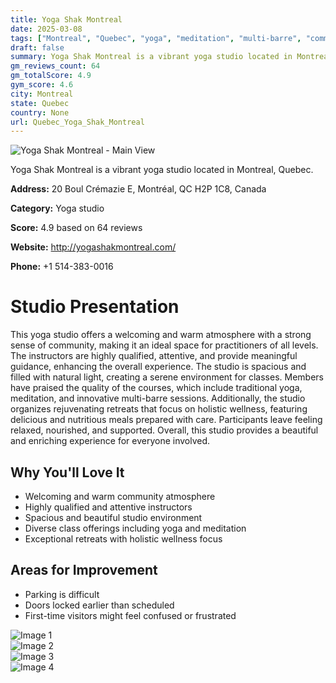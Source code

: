 ```yaml
---
title: Yoga Shak Montreal
date: 2025-03-08
tags: ["Montreal", "Quebec", "yoga", "meditation", "multi-barre", "community", "welcoming", "Montreal"]  
draft: false
summary: Yoga Shak Montreal is a vibrant yoga studio located in Montreal, Quebec.
gm_reviews_count: 64
gm_totalScore: 4.9
gym_score: 4.6
city: Montreal
state: Quebec
country: None
url: Quebec_Yoga_Shak_Montreal
---
```


<div className="aspect-[16/9] relative my-8">
  <img 
    src="https://lh5.googleusercontent.com/p/AF1QipN1gMX5ohPevK215q0dGjsUY1eDYj0lfm0fnMUO=w1920-h1080-k-no"
    alt="Yoga Shak Montreal - Main View"
    className="object-cover absolute inset-0 w-full h-full rounded-lg"
  />
</div>

Yoga Shak Montreal is a vibrant yoga studio located in Montreal, Quebec.

**Address:** 20 Boul Crémazie E, Montréal, QC H2P 1C8, Canada

**Category:** Yoga studio

**Score:** 4.9 based on 64 reviews

**Website:** http://yogashakmontreal.com/

**Phone:** +1 514-383-0016

# Studio Presentation

This yoga studio offers a welcoming and warm atmosphere with a strong sense of community, making it an ideal space for practitioners of all levels. The instructors are highly qualified, attentive, and provide meaningful guidance, enhancing the overall experience. The studio is spacious and filled with natural light, creating a serene environment for classes. Members have praised the quality of the courses, which include traditional yoga, meditation, and innovative multi-barre sessions. Additionally, the studio organizes rejuvenating retreats that focus on holistic wellness, featuring delicious and nutritious meals prepared with care. Participants leave feeling relaxed, nourished, and supported. Overall, this studio provides a beautiful and enriching experience for everyone involved.

## Why You'll Love It

- Welcoming and warm community atmosphere
- Highly qualified and attentive instructors
- Spacious and beautiful studio environment
- Diverse class offerings including yoga and meditation
- Exceptional retreats with holistic wellness focus

## Areas for Improvement

- Parking is difficult
- Doors locked earlier than scheduled
- First-time visitors might feel confused or frustrated

<div className="grid grid-cols-1 xl:grid-cols-2 gap-4 my-8">
<div className="aspect-[4/3] relative"><img src="https://lh5.googleusercontent.com/p/AF1QipNN9izrh5qAHhBIRt-DHIx_mc5ZDL9UFaR6MCc9=w1920-h1080-k-no" alt="Image 1" className="object-cover absolute inset-0 w-full h-full rounded-lg" /></div>
<div className="aspect-[4/3] relative"><img src="https://lh5.googleusercontent.com/p/AF1QipNtW8KSfM_A5K4AYp2oGdVBgPcgYd3rPzpyBd-r=w1920-h1080-k-no" alt="Image 2" className="object-cover absolute inset-0 w-full h-full rounded-lg" /></div>
<div className="aspect-[4/3] relative"><img src="https://lh5.googleusercontent.com/p/AF1QipOfUvHWaFpHOgwXvu_HdNmdJOfX3WJTo4PcTAyj=w1920-h1080-k-no" alt="Image 3" className="object-cover absolute inset-0 w-full h-full rounded-lg" /></div>
<div className="aspect-[4/3] relative"><img src="https://lh5.googleusercontent.com/p/AF1QipPgB7IFkjemSXo6C2rGTlEJAHeSz-tUnRVzNAdx=w1920-h1080-k-no" alt="Image 4" className="object-cover absolute inset-0 w-full h-full rounded-lg" /></div>
</div>